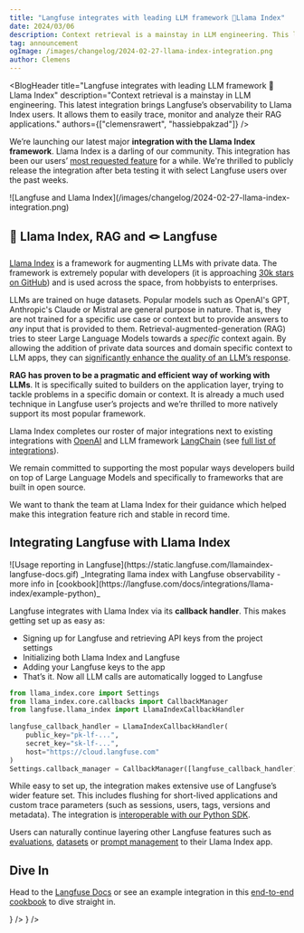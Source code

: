 ```yaml
---
title: "Langfuse integrates with leading LLM framework 🦙Llama Index"
date: 2024/03/06
description: Context retrieval is a mainstay in LLM engineering. This latest integration brings Langfuse's observability to Llama Index users. It allows them to easily trace, monitor and analyze their RAG applications. 
tag: announcement
ogImage: /images/changelog/2024-02-27-llama-index-integration.png
author: Clemens
---
```



<BlogHeader
  title="Langfuse integrates with leading LLM framework 🦙Llama Index"
  description="Context retrieval is a mainstay in LLM engineering. This latest integration brings Langfuse’s observability to Llama Index users. It allows them to easily trace, monitor and analyze their RAG applications."
  authors={["clemensrawert", "hassiebpakzad"]}
/>



We’re launching our latest major **integration with the Llama Index framework**. Llama Index is a darling of our community. This integration has been our users’ [most requested feature](https://github.com/orgs/langfuse/discussions/828) for a while. We're thrilled to publicly release the integration after beta testing it with select Langfuse users over the past weeks. 

<Frame fullWidth className="mb-12">
  ![Langfuse and Llama Index](/images/changelog/2024-02-27-llama-index-integration.png)
</Frame>


## 🦙 Llama Index, RAG and 🪢 Langfuse

[Llama Index](https://www.llamaindex.ai/) is a framework for augmenting LLMs with private data. The framework is extremely popular with developers (it is approaching [30k stars on GitHub](https://github.com/run-llama/llama_index)) and is used across the space, from hobbyists to enterprises. 

LLMs are trained on huge datasets. Popular models such as OpenAI's GPT, Anthropic's Claude or Mistral are general purpose in nature. That is, they are not trained for a specific use case or context but to provide answers to _any_ input that is provided to them. Retrieval-augmented-generation (RAG) tries to steer Large Language Models towards a _specific_ context again. By allowing the addition of private data sources and domain specific context to LLM apps, they can [significantly enhance the quality of an LLM’s response](https://www.pinecone.io/blog/rag-study/).

**RAG has proven to be a pragmatic and efficient way of working with LLMs**. It is specifically suited to builders on the application layer, trying to tackle problems in a specific domain or context. It is already a much used technique in Langfuse user’s projects and we’re thrilled to more natively support its most popular framework.

Llama Index completes our roster of major integrations next to existing integrations with [OpenAI](https://langfuse.com/docs/integrations/openai/get-started) and LLM framework [LangChain](https://langfuse.com/docs/integrations/langchain/tracing) (see [full list of integrations](https://langfuse.com/docs/integrations/overview)). 

We remain committed to supporting the most popular ways developers build on top of Large Language Models and specifically to frameworks that are built in open source. 

We want to thank the team at Llama Index for their guidance which helped make this integration feature rich and stable in record time.

## Integrating Langfuse with Llama Index

<Frame>
  ![Usage reporting in Langfuse](https://static.langfuse.com/llamaindex-langfuse-docs.gif)
</Frame>
_Integrating llama index with Langfuse observability - more info in [cookbook](https://langfuse.com/docs/integrations/llama-index/example-python)_

Langfuse integrates with Llama Index via its **callback handler**. This makes getting set up as easy as: 

* Signing up for Langfuse and retrieving API keys from the project settings
* Initializing both Llama Index and Langfuse
* Adding your Langfuse keys to the app
* That’s it. Now all LLM calls are automatically logged to Langfuse

``` python
from llama_index.core import Settings
from llama_index.core.callbacks import CallbackManager
from langfuse.llama_index import LlamaIndexCallbackHandler
 
langfuse_callback_handler = LlamaIndexCallbackHandler(
    public_key="pk-lf-...",
    secret_key="sk-lf-...",
    host="https://cloud.langfuse.com"
)
Settings.callback_manager = CallbackManager([langfuse_callback_handler])
```

While easy to set up, the integration makes extensive use of Langfuse’s wider feature set. This includes flushing for short-lived applications and custom trace parameters (such as sessions, users, tags, versions and metadata). The integration is [interoperable with our Python SDK](https://langfuse.com/docs/integrations/llama-index/get-started#interoperability-with-langfuse-sdks).

Users can naturally continue layering other Langfuse features such as [evaluations](https://langfuse.com/docs/scores/model-based-evals), [datasets](https://langfuse.com/docs/datasets/overview) or [prompt management](https://langfuse.com/docs/prompts/get-started) to their Llama Index app.


## Dive In

Head to the [Langfuse Docs](https://langfuse.com/docs/integrations/llama-index/get-started) or see an example integration in this [end-to-end cookbook](https://langfuse.com/docs/integrations/llama-index/example-python) to dive straight in. 


<Cards num={2}>
  <Card
    title="Coookbook: Llama Index"
    href="/guides/cookbook/integration_llama-index/"
    icon={<FileCode />}
  />
  <Card
    title="Docs: Llama Index"
    href="docs/integrations/llama-index/get-started"
    icon={<BookOpen />}
  />
</Cards>